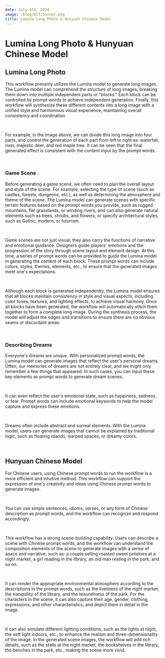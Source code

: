 ```yaml
---
date: July 6th, 2024
image: /blog/DiT/banner.png
title: Lumina Long Photo & Hunyuan Chinese Model
---
```



# Lumina Long Photo & Hunyuan Chinese Model

## Lumina Long Photo 

This workflow primarily utilizes the Lumina model to generate long images. The Lumina model can comprehend the structure of long images, breaking them down into multiple independent parts or "blocks." Each block can be controlled by prompt words to achieve independent generation. Finally, this workflow will synthesize these different contents into a long image with a unified style and harmonious visual experience, maintaining overall consistency and coordination.

<br/>
<PhotoProvider>
  <PhotoView src="/blog/DiT/001.png">
    <img src="/blog/DiT/001.png" alt="" className="rounded-lg"/>
  </PhotoView>
</PhotoProvider>

For example, in the image above, we can divide this long image into four parts, and control the generation of each part from left to right as: waterfall, river, majestic deer, and red maple tree. It can be seen that the final generated effect is consistent with the content input by the prompt words.

<br/>
<PhotoProvider>
  <PhotoView src="/blog/DiT/002.png">
    <img src="/blog/DiT/002.png" alt="" className="rounded-lg"/>
  </PhotoView>
</PhotoProvider>

### Game Scene

Before generating a game scene, we often need to plan the overall layout and style of the scene. For example, selecting the type of scene (such as castles, forests, dungeons, etc.), as well as determining the atmosphere and theme of the scene. The Lumina model can generate scenes with specific terrain features based on the prompt words you provide, such as rugged mountains, flat grasslands, or winding rivers, and can also generate natural elements such as trees, shrubs, and flowers, or specify architectural styles, such as Gothic, modern, or futurism.

<br/>
<PhotoProvider>
  <PhotoView src="/blog/DiT/003.png">
    <img src="/blog/DiT/003.png" alt="" className="rounded-lg"/>
  </PhotoView>
</PhotoProvider>

Game scenes are not just visual; they also carry the functions of narrative and emotional guidance. Designers guide players' emotions and the progression of the story through scene layout and element design. At this time, a series of prompt words can be provided to guide the Lumina model in generating the content of each block. These prompt words can include colors, styles, themes, elements, etc., to ensure that the generated images meet one's expectations.

<br/>
<PhotoProvider>
  <PhotoView src="/blog/DiT/004.png">
    <img src="/blog/DiT/004.png" alt="" className="rounded-lg"/>
  </PhotoView>
</PhotoProvider>

Although each block is generated independently, the Lumina model ensures that all blocks maintain consistency in style and visual aspects, including color tones, textures, and lighting effects, to achieve visual harmony. Once all blocks have been generated, the workflow will automatically stitch them together to form a complete long image. During the synthesis process, the model will adjust the edges and transitions to ensure there are no obvious seams or discordant areas.

<br/>
<PhotoProvider>
  <PhotoView src="/blog/DiT/005.png">
    <img src="/blog/DiT/005.png" alt="" className="rounded-lg"/>
  </PhotoView>
</PhotoProvider>

### Describing Dreams

Everyone's dreams are unique. With personalized prompt words, the Lumina model can generate images that reflect the user's personal dreams. Often, our memories of dreams are not entirely clear, and we might only remember a few things that appeared. In such cases, you can input these key elements as prompt words to generate dream scenes.

<br/>
<PhotoProvider>
  <PhotoView src="/blog/DiT/006.png">
    <img src="/blog/DiT/006.png" alt="" className="rounded-lg"/>
  </PhotoView>
</PhotoProvider>

It can even reflect the user's emotional state, such as happiness, sadness, or fear. Prompt words can include emotional keywords to help the model capture and express these emotions.

<br/>
<PhotoProvider>
  <PhotoView src="/blog/DiT/007.png">
    <img src="/blog/DiT/007.png" alt="" className="rounded-lg"/>
  </PhotoView>
</PhotoProvider>

Dreams often include abstract and surreal elements. With the Lumina model, users can generate images that cannot be explained by traditional logic, such as floating islands, warped spaces, or dreamy colors.

<br/>
<PhotoProvider>
  <PhotoView src="/blog/DiT/008.png">
    <img src="/blog/DiT/008.png" alt="" className="rounded-lg"/>
  </PhotoView>
</PhotoProvider>

## Hunyuan Chinese Model 

For Chinese users, using Chinese prompt words to run the workflow is a more efficient and intuitive method. This workflow can support the expression of one's creativity and ideas using Chinese prompt words to generate images.

<br/>
<PhotoProvider>
  <PhotoView src="/blog/DiT/009.png">
    <img src="/blog/DiT/009.png" alt="" className="rounded-lg"/>
  </PhotoView>
</PhotoProvider>

You can use simple sentences, idioms, verses, or any form of Chinese description as prompt words, and the workflow can recognize and respond accordingly.

<br/>
<PhotoProvider>
  <PhotoView src="/blog/DiT/010.png">
    <img src="/blog/DiT/010.png" alt="" className="rounded-lg"/>
  </PhotoView>
</PhotoProvider>

This workflow has a strong scene-building capability. Users can describe a scene with Chinese prompt words, and the workflow can understand the composition elements of the scene to generate images with a sense of space and narrative, such as: a couple selling roasted sweet potatoes at a night market, a girl reading in the library, an old man resting in the park, and so on.

<br/>
<PhotoProvider>
  <PhotoView src="/blog/DiT/011.png">
    <img src="/blog/DiT/011.png" alt="" className="rounded-lg"/>
  </PhotoView>
</PhotoProvider>

It can render the appropriate environmental atmosphere according to the descriptions in the prompt words, such as the liveliness of the night market, the tranquility of the library, and the leisureliness of the park. For the characters in the scene, it can also capture their age, gender, clothing, expressions, and other characteristics, and depict them in detail in the image.

<br/>
<PhotoProvider>
  <PhotoView src="/blog/DiT/012.png">
    <img src="/blog/DiT/012.png" alt="" className="rounded-lg"/>
  </PhotoView>
</PhotoProvider>

It can also simulate different lighting conditions, such as the lights at night, the soft light indoors, etc., to enhance the realism and three-dimensionality of the image. In the generated scene images, the workflow will add rich details, such as the stalls at the night market, the bookshelves in the library, the benches in the park, etc., making the scene more vivid.

<br/>
<PhotoProvider>
  <PhotoView src="/blog/DiT/013.png">
    <img src="/blog/DiT/013.png" alt="" className="rounded-lg"/>
  </PhotoView>
</PhotoProvider>

<Subscribe />






